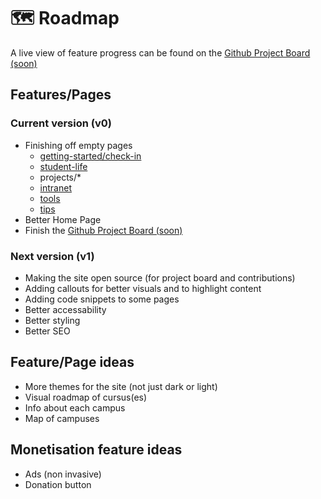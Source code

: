 # 🗺️ Roadmap

A live view of feature progress can be found on the [Github Project Board (soon)](/changelogs/roadmap)
## Features/Pages

### Current version (v0)

- Finishing off empty pages
    - [getting-started/check-in](/wiki/getting-started/check-in)
    - [student-life](/wiki/student-life)
    - projects/*
    - [intranet](/wiki/intranet)
    - [tools](/wiki/tools)
    - [tips](/wiki/tips)
- Better Home Page
- Finish the [Github Project Board (soon)](/changelogs/roadmap)

### Next version (v1)

- Making the site open source (for project board and contributions)
- Adding callouts for better visuals and to highlight content
- Adding code snippets to some pages
- Better accessability
- Better styling
- Better SEO


## Feature/Page ideas

- More themes for the site (not just dark or light)
- Visual roadmap of cursus(es)
- Info about each campus
- Map of campuses

## Monetisation feature ideas
- Ads (non invasive)
- Donation button